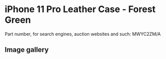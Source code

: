 # iPhone 11 Pro Leather Case - Forest Green

Part number, for search engines, auction websites and such: MWYC2ZM/A

## Image gallery

<div style={{ width: "768px" }}>
  <GalleryComponent
    images={[
      {
        original: "/everysource/MWYC2",
        thumbnail: "/everypreview/MWYC2",
      },
      {
        original: "/everysource/MWYC2_AV1",
        thumbnail: "/everypreview/MWYC2_AV1",
      },
      {
        original: "/everysource/MWYC2_AV2",
        thumbnail: "/everypreview/MWYC2_AV2",
      },
      {
        original: "/everysource/MWYC2_AV3",
        thumbnail: "/everypreview/MWYC2_AV3",
      },
      {
        original: "/everysource/MWYC2_AV4",
        thumbnail: "/everypreview/MWYC2_AV4",
      },
      {
        original: "/everysource/MWYC2_AV5",
        thumbnail: "/everypreview/MWYC2_AV5",
      }
    ]}
  />
</div>